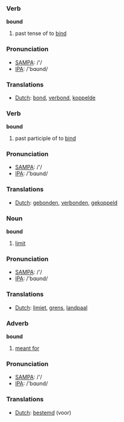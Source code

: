 === Verb ===

'''bound'''

# past tense of to [[bind]]

=== Pronunciation ===
*[[w:SAMPA|SAMPA]]: /'/
*[[w:IPA|IPA]]: /'bɑʊnd/

=== Translations ===
*[[Dutch]]: [[bond]], [[verbond]], [[koppelde]]

=== Verb ===

'''bound'''

# past participle of to [[bind]]

=== Pronunciation ===
*[[w:SAMPA|SAMPA]]: /'/
*[[w:IPA|IPA]]: /'bɑʊnd/

=== Translations ===
*[[Dutch]]: [[gebonden]], [[verbonden]], [[gekoppeld]]

=== Noun ===

'''bound'''

# [[limit]]

=== Pronunciation ===
*[[w:SAMPA|SAMPA]]: /'/
*[[w:IPA|IPA]]: /'bɑʊnd/

=== Translations ===
*[[Dutch]]: [[limiet]], [[grens]], [[landpaal]]

=== Adverb ===

'''bound'''

# [[meant for]]

=== Pronunciation ===
*[[w:SAMPA|SAMPA]]: /'/
*[[w:IPA|IPA]]: /'bɑʊnd/

=== Translations ===
*[[Dutch]]: [[bestemd]] (voor)